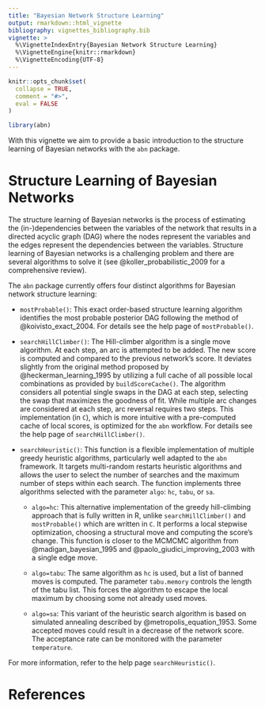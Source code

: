 ```yaml
---
title: "Bayesian Network Structure Learning"
output: rmarkdown::html_vignette
bibliography: vignettes_bibliography.bib
vignette: >
  %\VignetteIndexEntry{Bayesian Network Structure Learning}
  %\VignetteEngine{knitr::rmarkdown}
  %\VignetteEncoding{UTF-8}
---
```


```r
knitr::opts_chunk$set(
  collapse = TRUE,
  comment = "#>",
  eval = FALSE
)
```

```r
library(abn)
```

With this vignette we aim to provide a basic introduction to the structure learning of Bayesian networks with the `abn` package.

# Structure Learning of Bayesian Networks

The structure learning of Bayesian networks is the process of estimating the (in-)dependencies between the variables of the network that results in a directed acyclic graph (DAG) where the nodes represent the variables and the edges represent the dependencies between the variables. 
Structure learning of Bayesian networks is a challenging problem and there are several algorithms to solve it (see @koller_probabilistic_2009 for a comprehensive review). 

The `abn` package currently offers four distinct algorithms for Bayesian network structure learning:

- `mostProbable()`: This exact order-based structure learning algorithm identifies the most probable posterior DAG following the method of @koivisto_exact_2004. For details see the help page of `mostProbable()`.

- `searchHillClimber()`:  The Hill-climber algorithm is a single move algorithm. 
At each step, an arc is attempted to be added. 
The new score is computed and compared to the previous network's score.
It deviates slightly from the original method proposed by @heckerman_learning_1995 by utilizing a full cache of all possible local combinations as provided by `buildScoreCache()`.
The algorithm considers all potential single swaps in the DAG at each step, selecting the swap that maximizes the goodness of fit.
While multiple arc changes are considered at each step, arc reversal requires two steps. 
This implementation (in `C`), which is more intuitive with a pre-computed cache of local scores, is optimized for the `abn` workflow.
For details see the help page of `searchHillClimber()`.

- `searchHeuristic()`: This function is a flexible implementation of multiple greedy heuristic algorithms, particularly well adapted to the `abn` framework.
It targets multi-random restarts heuristic algorithms and allows the user to select the number of searches and the maximum number of steps within each search.
The function implements three algorithms selected with the parameter `algo`: `hc`, `tabu`, or `sa`.

  - `algo=hc`: This alternative implementation of the greedy hill-climbing approach that is fully written in R, unlike `searchHillClimber()` and `mostProbable()` which are written in `C`.
It performs a local stepwise optimization, choosing a structural move and computing the score's change.
This function is closer to the MCMCMC algorithm from @madigan_bayesian_1995 and @paolo_giudici_improving_2003 with a single edge move.

  - `algo=tabu`: The same algorithm as `hc` is used, but a list of banned moves is computed.
The parameter `tabu.memory` controls the length of the tabu list.
This forces the algorithm to escape the local maximum by choosing some not already used moves.

  - `algo=sa`: This variant of the heuristic search algorithm is based on simulated annealing described by @metropolis_equation_1953.
Some accepted moves could result in a decrease of the network score.
The acceptance rate can be monitored with the parameter `temperature`.

For more information, refer to the help page `searchHeuristic()`.

# References

<div id="refs"></div>
